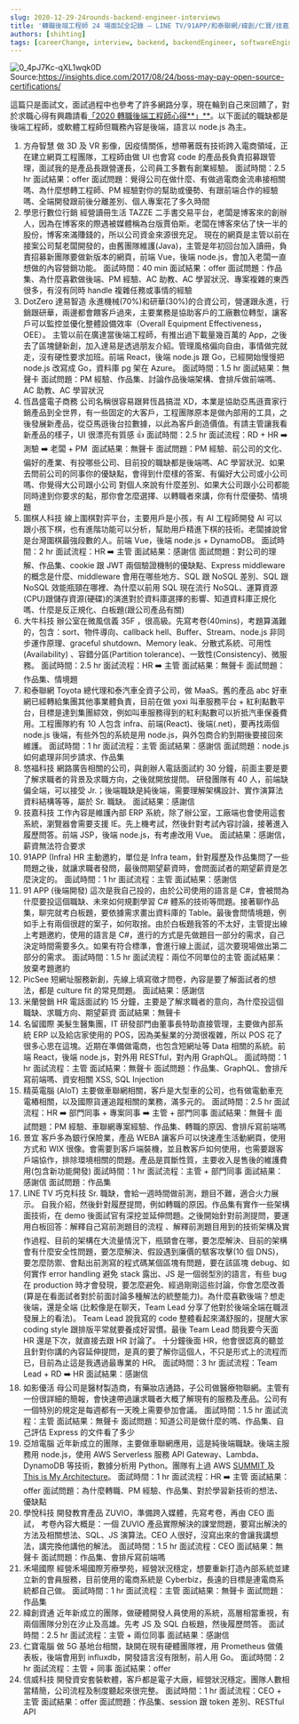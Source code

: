 ```yaml
---
slug: 2020-12-29-24rounds-backend-engineer-interviews
title: '轉職後端工程師 24 場面試全記錄 — LINE TV/91APP/和泰聯網/緯創/仁寶/技嘉/精英/亞旭'
authors: [shihting]
tags: [careerChange, interview, backend, backendEngineer, softwareEngineer]
---
```


![0_4pJ7Kc-qXL1wqk0D](https://i.imgur.com/Nft41an.jpg)
Source:https://insights.dice.com/2017/08/24/boss-may-pay-open-source-certifications/

這篇只是面試文，面試過程中也參考了許多網路分享，現在輪到自己來回饋了，對於求職心得有興趣請看[「2020 轉職後端工程師心得**」**](/blog/2020-12-29-2020-career-change-reflection)。以下面試的職缺都是後端工程師，或軟體工程師但職務內容是後端，語言以 node.js 為主。

1. 方舟智慧
   做 3D 及 VR 影像，因疫情關係，想帶著既有技術跨入電商領域，正在建立網頁工程團隊，工程師由做 UI 也會寫 code 的產品長負責招募跟管理，面試我的是產品長跟營運長，公司員工多數有創業經驗。
   面試時間：2.5 hr
   面試結果：offer
   面試問題：覺得公司在做什麼、有做過電商金流串接相關嗎、為什麼想轉工程師、PM 經驗對你的幫助或優勢、有跟前端合作的經驗嗎、全端開發跟前後分離差別、個人專案花了多久時間
2. 學思行數位行銷
   經營讀冊生活 TAZZE 二手書交易平台，老闆是博客來的創辦人，因為在博客來的際遇被媒體稱為台版賈伯斯。老闆在博客來佔了快一半的股份，博客來滿賺錢的，所以公司資金來源很充足。
   現在的網頁是主管以前在接案公司幫老闆開發的，由舊團隊維護(Java)，主管是年初回台加入讀冊，負責招募新團隊要做新版本的網頁，前端 Vue，後端 node.js，會加入老闆一直想做的內容營銷功能。
   面試時間：40 min
   面試結果：offer
   面試問題：作品集、為什麼喜歡做後端、PM 經驗、AC 助教、AC 學習狀況、專案複雜的東西很多，有沒有同時 handle 複雜任務或事情的經驗
3. DotZero 達易智造
   永進機械(70%)和研華(30%)的合資公司，營運跟永進，行銷跟研華，兩邊都會餵客戶過來，主要業務是協助客戶的工廠數位轉型，讓客戶可以監控並優化整體設備效率（Overall Equipment Effectiveness，OEE）。
   主管以前在廣達當後端工程師，有推出過下載量幾百萬的 App，之後去了區塊鏈新創，加入達易是透過朋友介紹。管理風格偏向自由，事情做完就走，沒有硬性要求加班。前端 React，後端 node.js 跟 Go，已經開始慢慢把 node.js 改寫成 Go，資料庫 pg 架在 Azure。
   面試時間：1.5 hr
   面試結果：無聲卡
   面試問題：PM 經驗、作品集、討論作品後端架構、會排斥做前端嗎、AC 助教、AC 學習狀況
4. 恆昌盛電子商務
   公司名稱很容易跟昇恆昌搞混 XD，本業是協助亞馬遜賣家行銷產品到全世界，有一些固定的大客戶，工程團隊原本是做內部用的工具，之後發展新產品，從亞馬遜後台拉數據，以此為客戶創造價值。有請主管讓我看新產品的樣子，UI 很漂亮有質感 👍
   面試時間：2.5 hr
   面試流程：RD + HR ➡️ 測驗 ➡️ 老闆 + PM ️
   面試結果：無聲卡
   面試問題：PM 經驗、前公司的文化、偏好的產業、有投哪些公司、目前投的職缺都是後端嗎、AC 學習狀況、如果去問前公司的同事你的優缺點，會得到什麼樣的答案、有偏好大公司或小公司嗎、你覺得大公司跟小公司 對個人來說有什麼差別、如果大公司跟小公司都能同時達到你要求的點，那你會怎麼選擇、以轉職者來講，你有什麼優勢、情境題
5. 圍棋人科技
   線上圍棋對弈平台，主要用戶是小孩，有 AI 工程師開發 AI 可以跟小孩下棋，也有進階功能可以分析，幫助用戶精進下棋的技術。老闆據說曾是台灣圍棋最強段數的人。前端 Vue，後端 node.js + DynamoDB。
   面試時間：2 hr
   面試流程：HR ➡️ 主管
   面試結果：感謝信
   面試問題：對公司的理解、作品集、cookie 跟 JWT 兩個驗證機制的優缺點、Express middleware 的概念是什麼、middleware 會用在哪些地方、SQL 跟 NoSQL 差別、SQL 跟 NoSQL 效能瓶頸在哪裡、為什麼以前用 SQL 現在流行 NoSQL、運算資源(CPU)跟儲存資源(硬碟)的演進對於資料庫選擇的影響、知道資料庫正規化嗎、什麼是反正規化、白板題(跟公司產品有關)
6. 大牛科技
   辦公室在微風信義 35F ，很高級。先寫考卷(40mins)，考題算滿難的，包含：sort、物件導向、callback hell、Buffer、Stream、node.js 非同步運作原理、graceful shutdown、Memory leak、分散式系統、可用性(Availability) 、容錯分區(Partition tolerance)、一致性(Consistency)、微服務。
   面試時間：2.5 hr
   面試流程：HR ➡️ 主管
   面試結果：無聲卡
   面試問題：作品集、情境題
7. 和泰聯網
   Toyota 總代理和泰汽車全資子公司，做 MaaS。舊的產品 abc 好車網已經轉給集團其他事業體負責，目前在做 yoxi 叫車服務平台 + 紅利點數平台，目標是達到集團綜效，例如叫車服務得到的紅利點數可以折抵汽車保養費用。工程團隊約有 10 人包含 infra、前端(React)、後端(.net)，要再找兩個 node.js 後端，有些外包的系統是用 node.js，與外包商合約到期後要接回來維護。
   面試時間：1 hr
   面試流程：主管
   面試結果：感謝信
   面試問題：node.js 如何處理非同步請求、作品集
8. 悠福科技
   網路廣告相關的公司，與創辦人電話面試約 30 分鐘，前面主要是要了解求職者的背景及求職方向，之後就開放提問。
   研發團隊有 40 人，前端缺偏全端，可以接受 Jr.；後端職缺是純後端，需要理解架構設計、實作演算法資料結構等等，屬於 Sr. 職缺。
   面試結果：感謝信
9. 技嘉科技
   工作內容是維護內部 ERP 系統，除了辦公室，工廠端也會使用這套系統，瀏覽器會需要支援 IE。先上機考試，然後針對考試內容討論，接著進入履歷問答。前端 JSP，後端 node.js，有考慮改用 Vue。
   面試結果：感謝信，薪資無法符合要求
10. 91APP (Infra)
    HR 主動邀約，單位是 Infra team，針對履歷及作品集問了一些問題之後，就讓求職者發問，最後問期望薪資時，會問面試者的期望薪資是怎麼決定的。
    面試時間：1 hr
    面試流程：主管
    面試結果：感謝信
11. 91 APP (後端開發)
    這次是我自己投的，由於公司使用的語言是 C#，會被問為什麼要投這個職缺、未來如何規劃學習 C# 體系的技術等問題。接著聊作品集，聊完就考白板題，要依據需求畫出資料庫的 Table。最後會問情境題，例如手上有兩個很趕的案子，如何取捨。由於白板題我答的不太好，主管提出線上考題邀約，使用的語言是 C#，進行的方式是先做題目一部分的需求，自己決定時間需要多久。如果有符合標準，會進行線上面試，這次要現場做出第二部分的需求。
    面試時間：1.5 hr
    面試流程：兩位不同單位的主管
    面試結果：放棄考題邀約
12. PicSee
    短網址服務新創，先線上填寫徵才問卷，內容是要了解面試者的想法，都是 culture fit 的常見問題。
    面試結果：感謝信
13. 米蘭營銷
    HR 電話面試約 15 分鐘，主要是了解求職者的意向，為什麼投這個職缺、求職方向、期望薪資
    面試結果：無聲卡
14. 名留國際
    美髮生醫集團，IT 研發部門由董事長特助直接管理，主要做內部系統 ERP 以及給店家使用的 POS，因為美髮業的分潤很複雜，所以 POS 花了很多心思在這塊。近期在準備做電商，也包含短網址等 Data 相關的系統。前端 React，後端 node.js，對外用 RESTful，對內用 GraphQL。
    面試時間：1 hr
    面試流程：主管
    面試結果：無聲卡
    面試問題：作品集、GraphQL、會排斥寫前端嗎、資安相關 XSS, SQL Injection
15. 精英電腦 (AIoT)
    主要做車聯網相關，客戶是大型車的公司，也有做電動車充電樁相關，以及國際貨運追蹤相關的業務，滿多元的。
    面試時間：2.5 hr
    面試流程：HR ➡️ 部門同事 + 專案同事 ➡️ 主管 + 部門同事
    面試結果：無聲卡
    面試問題：PM 經驗、車聯網專案經驗、作品集、轉職的原因、會排斥寫前端嗎
16. 景宜
    客戶多為銀行保險業，產品 WEBA 讓客戶可以快速產生活動網頁，使用方式和 WIX 很像。會需要到客戶端裝機，並且教客戶如何使用，也需要跟客戶端協作，排除環境相關的問題。產品是買斷性質，主要收入是售後的維護費用(包含新功能開發)
    面試時間：1 hr
    面試流程：主管 + 部門同事
    面試結果：感謝信
    面試問題：作品集
17. LINE TV 巧克科技
    Sr. 職缺，會給一週時間做前測，題目不難，適合火力展示。
    自我介紹，然後針對履歷提問，例如轉職的原因。作品集有實作一些架構面技術，在 demo 後面試官有深挖並延伸問題。之後開始針對前測提問，要運用白板回答：解釋自己寫前測題目的流程 、解釋前測題目用到的技術架構及實作過程、目前的架構在大流量情況下，瓶頸會在哪，要怎麼解決、目前的架構會有什麼安全性問題，要怎麼解決、假設遇到廉價的駭客攻擊(10 個 DNS)，要怎麼防禦、會點出前測寫的程式碼某個區塊有問題，要在該區塊 debug、如何實作 error handling 避免 stack 露出、JS 是一個弱型別的語言，有些 bug 在 production 時才會發現，要怎麼避免、經過剛剛這些討論，你會怎麼改善 (算是在看面試者對於前面討論多種解法的統整能力)。為什麼喜歡後端？想走後端，還是全端 (比較像是在聊天，Team Lead 分享了他對於後端全端在職涯發展上的看法)。
    Team Lead 說我寫的 code 整體看起來滿舒服的，提醒大家 coding style 跟排版平常就要養成好習慣。最後 Team Lead 問我要今天面 HR 還是下次，就直接去跟 HR 討論了。
    十分鐘後面 HR，他會很認真的聽並且針對你講的內容延伸提問，是真的要了解你這個人，不只是形式上的流程而已，目前為止這是我遇過最專業的 HR。
    面試時間：3 hr
    面試流程：Team Lead + RD ➡️ HR
    面試結果：感謝信
18. 如影優活
    母公司是醫材製造商，有藥妝店通路，子公司做醫療物聯網。主管有一份很詳細的簡報，會快速帶過讓求職者大概了解現有的服務及產品。公司有一個特別的規定是每週都有一天晚上需要參加會議。
    面試時間：1.5 hr
    面試流程：主管
    面試結果：無聲卡
    面試問題：知道公司是做什麼的嗎、作品集、自己評估 Express 的文件看了多少
19. 亞旭電腦
    近年新成立的團隊，主要做車聯網應用，這是純後端職缺。後端主服務用 node.js，使用 AWS Serverless 服務 API Gateway、Lambda、DynamoDB 等技術，數據分析用 Python。團隊有上過 AWS [SUMMIT ](https://aws.amazon.com/tw/summits/taipei/on-demand/tracks/track5/)及 [This is My Architecture](https://www.facebook.com/amazonwebservices.tw/photos/a.1569886796663109/2190156867969429/?type=3)。
    面試時間：1 hr
    面試流程：HR ➡️ 主管
    面試結果：offer
    面試問題：為什麼轉職、PM 經驗、作品集、對於學習新技術的想法、優缺點
20. 學悅科技
    開發教育產品 ZUVIO，準備跨入媒體，先寫考卷，再由 CEO 面試，
    考卷內容大概是：一個 ZUVIO 產品實際解決的課堂問題，要寫出解決的方法及相關想法、SQL、JS 演算法。CEO 人很好，沒寫出來的會讓我講想法，講完換他講他的解法。
    面試時間：1.5 hr
    面試流程：CEO
    面試結果：無聲卡
    面試問題：作品集、會排斥寫前端嗎
21. 禾場國際
    經營禾場國際芳療學苑，經營狀況穩定，想要重新打造內部系統並建立新的會員服務，目前使用的電商系統是 Cyberbiz，長遠的目標是連電商系統都自己做。
    面試時間：1 hr
    面試流程：主管
    面試結果：無聲卡
    面試問題：作品集
22. 緯創資通
    近年新成立的團隊，做硬體開發人員使用的系統，高層相當重視，有兩個團隊分別在汐止及高雄。先考 JS 及 SQL 白板題，然後履歷問答。
    面試時間：2.5 hr
    面試流程：主管 + 兩位同事
    面試結果：感謝信
23. 仁寶電腦
    做 5G 基地台相關，缺開在現有硬體團隊裡，用 Prometheus 做儀表板，後端會用到 influxdb，開發語言沒有限制，前人用 Go。
    面試時間：2 hr
    面試流程：主管 + 同事
    面試結果：offer
24. 信威科技
    開發資安套裝軟體，客戶都是電子大廠，經營狀況穩定。團隊人數相當精簡，公司流程及制度聽起來很完整。
    面試時間：1 hr
    面試流程：CEO + 主管
    面試結果：offer
    面試問題：作品集、session 跟 token 差別、RESTful API
